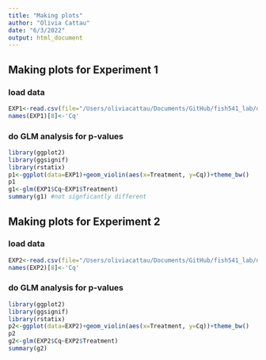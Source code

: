 ```yaml
---
title: "Making plots"
author: "Olivia Cattau"
date: "6/3/2022"
output: html_document
---
```

## Making plots for Experiment 1
### load data
```r
EXP1<-read.csv(file="/Users/oliviacattau/Documents/GitHub/fish541_lab/data/EXP_1/exp1_qPCR_results.csv")
names(EXP1)[8]<-'Cq'
```
### do GLM analysis for p-values
```r
library(ggplot2)
library(ggsignif)
library(rstatix)
p1<-ggplot(data=EXP1)+geom_violin(aes(x=Treatment, y=Cq))+theme_bw()
p1
g1<-glm(EXP1$Cq~EXP1$Treatment)
summary(g1) #not signficantly different 
```


## Making plots for Experiment 2
### load data
```r
EXP2<-read.csv(file="/Users/oliviacattau/Documents/GitHub/fish541_lab/data/EXP_2/exp2_run1_PCR_results.csv")
names(EXP2)[8]<-'Cq'
```
### do GLM analysis for p-values
```r
library(ggplot2)
library(ggsignif)
library(rstatix)
p2<-ggplot(data=EXP2)+geom_violin(aes(x=Treatment, y=Cq))+theme_bw()
p2
g2<-glm(EXP2$Cq~EXP2$Treatment)
summary(g2)
```
